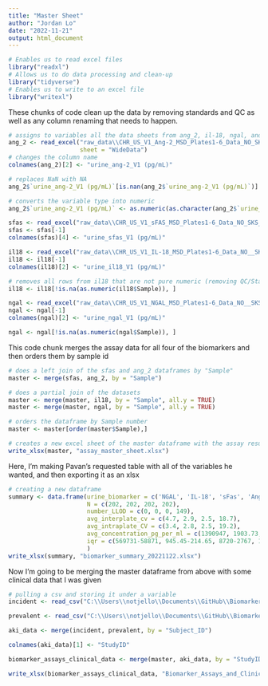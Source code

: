 ---
title: "Master Sheet"
author: "Jordan Lo"
date: "2022-11-21"
output: html_document
---
```{r}
# Enables us to read excel files
library("readxl")
# Allows us to do data processing and clean-up
library("tidyverse")
# Enables us to write to an excel file
library("writexl")
```

These chunks of code clean up the data by removing standards and QC as well as any column renaming that needs to happen.

```{r}
# assigns to variables all the data sheets from ang_2, il-18, ngal, and sfas biomarker assays
ang_2 <- read_excel("raw_data\\CHR_US_V1_Ang-2_MSD_Plates1-6_Data_NO_SKS_JH_4-7-2022.xlsx", 
                    sheet = "WideData")
# changes the column name
colnames(ang_2)[2] <- "urine_ang-2_V1 (pg/mL)"

# replaces NaN with NA
ang_2$`urine_ang-2_V1 (pg/mL)`[is.nan(ang_2$`urine_ang-2_V1 (pg/mL)`)] <- NA

# converts the variable type into numeric
ang_2$`urine_ang-2_V1 (pg/mL)` <- as.numeric(as.character(ang_2$`urine_ang-2_V1 (pg/mL)`))
```


```{r}
sfas <- read_excel("raw_data\\CHR_US_V1_sFAS_MSD_Plates1-6_Data_NO_SKS_4-6-2022.xlsx", sheet = "WideSampleData")
sfas <- sfas[-1]
colnames(sfas)[4] <- "urine_sfas_V1 (pg/mL)"
```


```{r}
il18 <- read_excel("raw_data\\CHR_US_V1_IL-18_MSD_Plates1-6_Data_NO__SKS_3-15-2022.xlsx", sheet = "WideData")
il18 <- il18[-1]
colnames(il18)[2] <- "urine_il18_V1 (pg/mL)"

# removes all rows from il18 that are not pure numeric (removing QC/Standard)
il18 <- il18[!is.na(as.numeric(il18$Sample)), ]
```

```{r}
ngal <- read_excel("raw_data\\CHR_US_V1_NGAL_MSD_Plates1-6_Data_NO__SKS_3-16-2022.xlsx", sheet = "WideData")
ngal <- ngal[-1]
colnames(ngal)[2] <- "urine_ngal_V1 (pg/mL)"

ngal <- ngal[!is.na(as.numeric(ngal$Sample)), ]
```

This code chunk merges the assay data for all four of the biomarkers and then orders them by sample id
```{r}
# does a left join of the sfas and ang_2 dataframes by "Sample"
master <- merge(sfas, ang_2, by = "Sample")

# does a partial join of the datasets
master <- merge(master, il18, by = "Sample", all.y = TRUE)
master <- merge(master, ngal, by = "Sample", all.y = TRUE)

# orders the dataframe by Sample number
master <- master[order(master$Sample),]
```

```{r}
# creates a new excel sheet of the master dataframe with the assay results
write_xlsx(master, "assay_master_sheet.xlsx")
```

Here, I'm making Pavan's requested table with all of the variables he wanted, and then exporting it as an xlsx
```{r}
# creating a new dataframe
summary <- data.frame(urine_biomarker = c('NGAL', 'IL-18', 'sFas', 'Ang_2'), 
                      N = c(202, 202, 202, 202), 
                      number_LLOD = c(0, 0, 0, 149), 
                      avg_interplate_cv = c(4.7, 2.9, 2.5, 18.7), 
                      avg_intraplate_CV = c(3.4, 2.8, 2.5, 19.2), 
                      avg_concentration_pg_per_ml = c(1390947, 1903.73, 7277, 1059.806), 
                      iqr = c(569731-58871, 945.45-214.65, 8720-2767, 11013.661-43.253)
                      )
write_xlsx(summary, "biomarker_summary_20221122.xlsx")
```

Now I'm going to be merging the master dataframe from above with some clinical data that I was given
```{r}
# pulling a csv and storing it under a variable
incident <- read_csv("C:\\Users\\notjello\\Documents\\GitHub\\Biomarker-Master-Sheet\\raw_data\\chrome_incident_aki_data_for_neha_10_26_2022.csv")

prevalent <- read_csv("C:\\Users\\notjello\\Documents\\GitHub\\Biomarker-Master-Sheet\\raw_data\\chrome_prevalent_aki_for_neha_10_26_2022.csv")

aki_data <- merge(incident, prevalent, by = "Subject_ID")

colnames(aki_data)[1] <- "StudyID"
```

```{r}
biomarker_assays_clinical_data <- merge(master, aki_data, by = "StudyID", all.x= TRUE)

write_xlsx(biomarker_assays_clinical_data, "Biomarker_Assays_and_Clinical_Data_20221122.xlsx")
```
